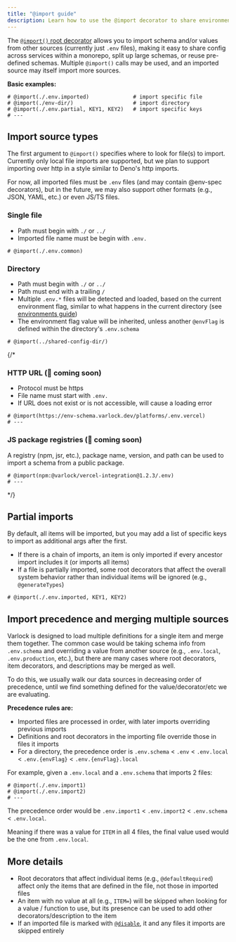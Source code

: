 ```yaml
---
title: "@import guide"
description: Learn how to use the @import decorator to share environment variables across files and services
---
```


The [`@import()` root decorator](/reference/root-decorators/#import) allows you to import schema and/or values from other sources (currently just `.env` files), making it easy to share config across services within a monorepo, split up large schemas, or reuse pre-defined schemas. Multiple `@import()` calls may be used, and an imported source may itself import more sources.

**Basic examples:** 
```env-spec
# @import(./.env.imported)              # import specific file
# @import(./env-dir/)                   # import directory
# @import(./.env.partial, KEY1, KEY2)   # import specific keys
# ---
```

## Import source types

The first argument to `@import()` specifies where to look for file(s) to import.
Currently only local file imports are supported, but we plan to support importing over http in a style similar to Deno's http imports.

For now, all imported files must be `.env` files (and may contain @env-spec decorators), but in the future, we may also support other formats (e.g., JSON, YAML, etc.) or even JS/TS files.

### Single file

- Path must begin with `./` or `../`
- Imported file name must be begin with `.env.`

```env-spec
# @import(./.env.common)
```

### Directory

- Path must begin with `./` or `../`
- Path must end with a trailing `/`
- Multiple `.env.*` files will be detected and loaded, based on the current environment flag, similar to what happens in the current directory (see [environments guide](/guides/environments#loading-environment-specific-env-files))
- The environment flag value will be inherited, unless another `@envFlag` is defined within the directory's `.env.schema`

```env-spec
# @import(../shared-config-dir/)
```

{/* 
### HTTP URL (👀 coming soon)

- Protocol must be https
- File name must start with `.env.`
- If URL does not exist or is not accessible, will cause a loading error

```env-spec
# @import(https://env-schema.varlock.dev/platforms/.env.vercel)
# ---
```

### JS package registries (👀 coming soon)

A registry (npm, jsr, etc.), package name, version, and path can be used to import a schema from a public package.

```env-spec
# @import(npm:@varlock/vercel-integration@1.2.3/.env)
# ---
```
 */}

## Partial imports

By default, all items will be imported, but you may add a list of specific keys to import as additional args after the first.

- If there is a chain of imports, an item is only imported if every ancestor import includes it (or imports all items)
- If a file is partially imported, some root decorators that affect the overall system behavior rather than individual items will be ignored (e.g., `@generateTypes`)

```env-spec
# @import(./.env.imported, KEY1, KEY2)
```

## Import precedence and merging multiple sources

Varlock is designed to load multiple definitions for a single item and merge them together.
The common case would be taking schema info from `.env.schema` and overriding a value from another source (e.g., `.env.local`, `.env.production`, etc.),
but there are many cases where root decorators, item decorators, and descriptions may be merged as well.

To do this, we usually walk our data sources in decreasing order of precedence, until we find something defined for the value/decorator/etc we are evaluating.

**Precedence rules are:**
- Imported files are processed in order, with later imports overriding previous imports
- Definitions and root decorators in the importing file override those in files it imports
- For a directory, the precedence order is `.env.schema` < `.env` < `.env.local` < `.env.{envFlag}` < `.env.{envFlag}.local`

For example, given a `.env.local` and a `.env.schema` that imports 2 files:
```env-spec title=".env.schema"
# @import(./.env.import1)
# @import(./.env.import2)
# ---
```

The precedence order would be `.env.import1` < `.env.import2` < `.env.schema` < `.env.local`.

Meaning if there was a value for `ITEM` in all 4 files, the final value used would be the one from `.env.local`.


## More details
- Root decorators that affect individual items (e.g., `@defaultRequired`) affect only the items that are defined in the file, not those in imported files
- An item with no value at all (e.g., `ITEM=`) will be skipped when looking for a value / function to use, but its presence can be used to add other decorators/description to the item
- If an imported file is marked with [`@disable`](/reference/root-decorators/#disable), it and any files it imports are skipped entirely
